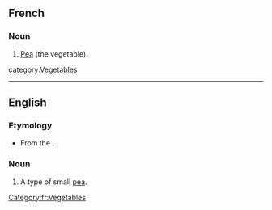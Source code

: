==French==

===Noun===
{{fr-noun|m|singular=[[petit#French|petit]] [[pois#French|pois]]|plural=petits pois}}

# [[pea|Pea]] (the vegetable).
[[category:Vegetables]]
----
==English==

===Etymology===
* From the {{F.}}.

===Noun===
{{en-noun|-}}

# A type of small [[pea]].

[[Category:fr:Vegetables]]